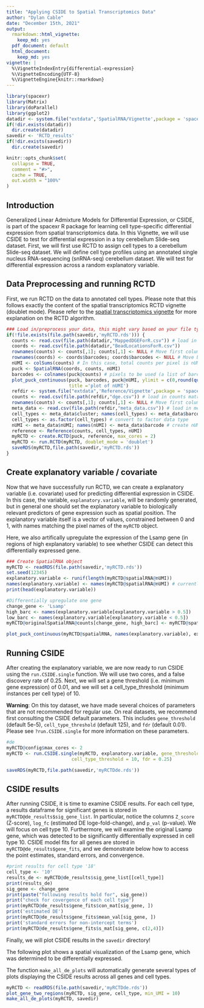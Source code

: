 ```yaml
---
title: "Applying CSIDE to Spatial Transcriptomics Data"
author: "Dylan Cable"
date: "December 15th, 2021"
output:
  rmarkdown::html_vignette:
    keep_md: yes
  pdf_document: default
  html_document:
    keep_md: yes
vignette: |
  %\VignetteIndexEntry{differential-expression}
  %\VignetteEncoding{UTF-8}
  %\VignetteEngine{knitr::rmarkdown}
---
```


```r

library(spacexr)
library(Matrix)
library(doParallel)
library(ggplot2)
datadir <- system.file("extdata",'SpatialRNA/Vignette',package = 'spacexr') # directory for sample Slide-seq dataset
if(!dir.exists(datadir))
  dir.create(datadir)
savedir <- 'RCTD_results'
if(!dir.exists(savedir))
  dir.create(savedir)
```

```r
knitr::opts_chunk$set(
  collapse = TRUE,
  comment = "#>",
  cache = TRUE,
  out.width = "100%"
)
```

## Introduction

Generalized Linear Admixture Models for Differential Expression, or CSIDE, is part of the spacexr R package for learning cell type-specific differential expression from spatial transcriptomics data. In this Vignette, we will use CSIDE to test for differential expression in a toy cerebellum Slide-seq dataset. First, we will first use RCTD to assign cell types to a cerebellum Slide-seq dataset. We will define cell type profiles using an annotated single nucleus RNA-sequencing (snRNA-seq) cerebellum dataset. We will test for differential expression across a random explanatory variable.

## Data Preprocessing and running RCTD

First, we run RCTD on the data to annotated cell types. Please note that this follows exactly the content of the spatial transcriptomics RCTD vignette (doublet mode). Please refer to the [spatial transcriptomics vignette](https://raw.githack.com/dmcable/spacexr/master/vignettes/spatial-transcriptomics.html) for more explanation on the RCTD algorithm.

```r
### Load in/preprocess your data, this might vary based on your file type
if(!file.exists(file.path(savedir,'myRCTD.rds'))) {
  counts <- read.csv(file.path(datadir,"MappedDGEForR.csv")) # load in counts matrix
  coords <- read.csv(file.path(datadir,"BeadLocationsForR.csv"))
  rownames(counts) <- counts[,1]; counts[,1] <- NULL # Move first column to rownames
  rownames(coords) <- coords$barcodes; coords$barcodes <- NULL # Move barcodes to rownames
  nUMI <- colSums(counts) # In this case, total counts per pixel is nUMI
  puck <- SpatialRNA(coords, counts, nUMI)
  barcodes <- colnames(puck@counts) # pixels to be used (a list of barcode names). 
  plot_puck_continuous(puck, barcodes, puck@nUMI, ylimit = c(0,round(quantile(puck@nUMI,0.9))), 
                       title ='plot of nUMI') 
  refdir <- system.file("extdata",'Reference/Vignette',package = 'spacexr') # directory for the reference
  counts <- read.csv(file.path(refdir,"dge.csv")) # load in counts matrix
  rownames(counts) <- counts[,1]; counts[,1] <- NULL # Move first column to rownames
  meta_data <- read.csv(file.path(refdir,"meta_data.csv")) # load in meta_data (barcodes, clusters, and nUMI)
  cell_types <- meta_data$cluster; names(cell_types) <- meta_data$barcode # create cell_types named list
  cell_types <- as.factor(cell_types) # convert to factor data type
  nUMI <- meta_data$nUMI; names(nUMI) <- meta_data$barcode # create nUMI named list
  reference <- Reference(counts, cell_types, nUMI)
  myRCTD <- create.RCTD(puck, reference, max_cores = 2)
  myRCTD <- run.RCTD(myRCTD, doublet_mode = 'doublet')
  saveRDS(myRCTD,file.path(savedir,'myRCTD.rds'))
}
```

## Create explanatory variable / covariate

Now that we have successfully run RCTD, we can create a explanatory variable (i.e. covariate) used for predicting differential expression in CSIDE. In this case, the variable, `explanatory.variable`, will be randomly generated, but in general one should set the explanatory variable to biologically relevant predictors of gene expression such as spatial position.
The explanatory variable itself is a vector of values, constrained between 0 and 1, with names matching the pixel names of the `myRCTD` object.

Here, we also artifically upregulate the expression of the Lsamp gene (in regions of high explanatory variable) to see whether CSIDE can detect this differentially expressed gene.

```r
### Create SpatialRNA object
myRCTD <- readRDS(file.path(savedir,'myRCTD.rds'))
set.seed(12345)
explanatory.variable <- runif(length(myRCTD@spatialRNA@nUMI))
names(explanatory.variable) <- names(myRCTD@spatialRNA@nUMI) # currently random explanatory variable 
print(head(explanatory.variable))

#Differentially upregulate one gene
change_gene <- 'Lsamp'
high_barc <- names(explanatory.variable[explanatory.variable > 0.5])
low_barc <- names(explanatory.variable[explanatory.variable < 0.5])
myRCTD@originalSpatialRNA@counts[change_gene, high_barc] <- myRCTD@spatialRNA@counts[change_gene, high_barc] * 3 

plot_puck_continuous(myRCTD@spatialRNA, names(explanatory.variable), explanatory.variable, ylimit = c(0,1), title ='plot of explanatory variable') 
```

## Running CSIDE

After creating the explanatory variable, we are now ready to run CSIDE using the `run.CSIDE.single` function. We will use two cores, and a false discovery rate of 0.25. Next, we will set a gene threshold (i.e. minimum gene expression) of 0.01, and we will set a cell_type_threshold (minimum instances per cell type) of 10.

**Warning**: On this toy dataset, we have made several choices of parameters that are not recommended for regular use. On real datasets, we recommend first consulting the CSIDE default parameters. This includes `gene_threshold` (default 5e-5), `cell_type_threshold` (default 125), and `fdr` (default 0.01). Please see `?run.CSIDE.single` for more information on these parameters. 

```r
#de
myRCTD@config$max_cores <- 2
myRCTD <- run.CSIDE.single(myRCTD, explanatory.variable, gene_threshold = .01, 
                        cell_type_threshold = 10, fdr = 0.25) 

saveRDS(myRCTD,file.path(savedir,'myRCTDde.rds'))
```

## CSIDE results

After running CSIDE, it is time to examine CSIDE results. For each cell type, a results dataframe for significant genes is stored in `myRCTD@de_results$sig_gene_list`. In particular, notice the columns `Z_score` (Z-score), `log_fc` (estimated DE loge-fold-change), and `p_val` (p-value). We will focus on cell type 10. Furthermore, we will examine the original Lsamp gene, which was detected to be significantly differentially expressed in cell type 10. CSIDE model fits for all genes are stored in `myRCTD@de_results$gene_fits`, and we demonstrate below how to access the point estimates, standard errors, and convergence.

```r
#print results for cell type '18'
cell_type <- '10'
results_de <- myRCTD@de_results$sig_gene_list[[cell_type]]
print(results_de)
sig_gene <- change_gene
print(paste("following results hold for", sig_gene))
print("check for covergence of each cell type")
print(myRCTD@de_results$gene_fits$con_mat[sig_gene, ]) 
print('estimated DE')
print(myRCTD@de_results$gene_fits$mean_val[sig_gene, ]) 
print('standard errors for non-intercept terms')
print(myRCTD@de_results$gene_fits$s_mat[sig_gene, c(2,4)]) 
```

Finally, we will plot CSIDE results in the `savedir` directory!

The following plot shows a spatial visualization of the Lsamp gene, which was determined to be differentially expressed.

The function `make_all_de_plots` will automatically generate several types of plots displaying the CSIDE results across all genes and cell types.

```r
myRCTD <- readRDS(file.path(savedir,'myRCTDde.rds'))
plot_gene_two_regions(myRCTD, sig_gene, cell_type, min_UMI = 10)
make_all_de_plots(myRCTD, savedir)
```

